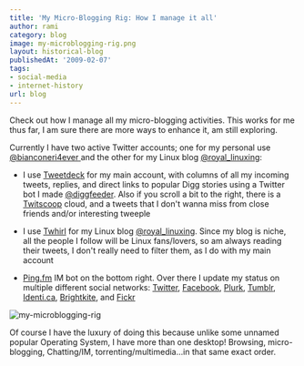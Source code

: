 ```yaml
---
title: 'My Micro-Blogging Rig: How I manage it all'
author: rami
category: blog
image: my-microblogging-rig.png
layout: historical-blog
publishedAt: '2009-02-07'
tags:
- social-media
- internet-history
url: blog
---
```


Check out how I manage all my micro-blogging activities. This works for me thus far, I am sure there are more ways to enhance it, am still exploring.

Currently I have two active Twitter accounts; one for my personal use [@bianconeri4ever ](http://www.twitter.com/bianconeri4ever) and the other for my Linux blog [@royal_linuxing](http://www.twitter.com/royal_linuxing):

- I use [Tweetdeck](http://www.tweetdeck.com) for my main account, with columns of all my incoming tweets, replies, and direct links to popular Digg stories using a Twitter bot I made [@diggfeeder](http://www.twitter.com/diggfeeder).  Also if you scroll a bit to the right, there is a [Twitscoop](http://www.twitscoop.com/) cloud, and a tweets that I don't wanna miss from close friends and/or interesting tweeple

- I use [Twhirl](http://twhirl.org) for my Linux blog [@royal_linuxing](http://www.twitter.com/royal_linuxing). Since my blog is niche, all the people I follow will be Linux fans/lovers, so am always reading their tweets, I don't really need to filter them, as I do with my main account

- [Ping.fm](http://ping.fm) IM bot on the bottom right. Over there I update my status on multiple different social networks: [Twitter](http://www.twitter.com/bianconeri4ever), [Facebook](http://www.facebook.com/profile.php?id=530835351&ref=profile), [Plurk](http://www.plurk.com/bianconeri4ever), [Tumblr](http://bianconeri4ever.tumblr.com), [Identi.ca](http://identi.ca/bianconeri4ever), [Brightkite](http://brightkite.com/people/bianconeri4ever), and [Fickr](http://www.flickr.com/photos/22663008@N04/)

![my-microblogging-rig](/assets/images/content/blog/my-microblogging-rig.png)

Of course I have the luxury of doing this because unlike some unnamed popular Operating System, I have more than one desktop! Browsing, micro-blogging, Chatting/IM, torrenting/multimedia…in that same exact order.

